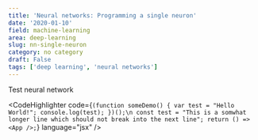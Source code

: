 ```yaml
---
title: 'Neural networks: Programming a single neuron'
date: '2020-01-10'
field: machine-learning
area: deep-learning
slug: nn-single-neuron
category: no category
draft: False
tags: ['deep learning', 'neural networks']
---
```



Test neural network

<CodeHighlighter
  code={`
(function someDemo() {
  var test = "Hello World!";
  console.log(test);
})();\n
const test = "This is a somwhat longer line which should not break into the next line";
return () => <App />;
`}
  language="jsx"
/>
